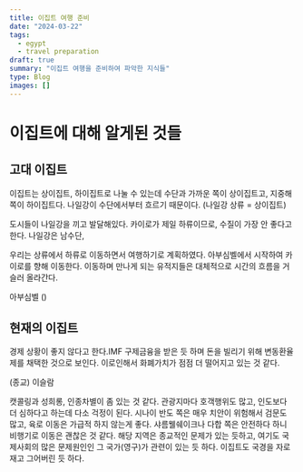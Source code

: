 ```yaml
---
title: 이집트 여행 준비
date: "2024-03-22"
tags:
  - egypt
  - travel preparation
draft: true
summary: "이집트 여행을 준비하여 파악한 지식들"
type: Blog
images: []
---
```


# 이집트에 대해 알게된 것들

## 고대 이집트
이집트는 상이집트, 하이집트로 나눌 수 있는데 수단과 가까운 쪽이 상이집트고, 지중해 쪽이 하이집트다.
나일강이 수단에서부터 흐르기 때문이다. (나일강 상류 = 상이집트)

도시들이 나일강을 끼고 발달해있다. 카이로가 제일 하류이므로, 수질이 가장 안 좋다고 한다.
나일강은 남수단, 

우리는 상류에서 하류로 이동하면서 여행하기로 계획하였다.
아부심벨에서 시작하여 카이로를 향해 이동한다. 
이동하며 만나게 되는 유적지들은 대체적으로 시간의 흐름을 거슬러 올라간다.

아부심벨 ()

## 현재의 이집트
경제 상황이 좋지 않다고 한다.IMF 구제금융을 받은 듯 하며 돈을 빌리기 위해 변동환율제를 채택한 것으로 보인다.
이로인해서 화폐가치가 점점 더 떨어지고 있는 것 같다.

(종교) 이슬람 

캣콜링과 성희롱, 인종차별이 좀 있는 것 같다. 관광지마다 호객행위도 많고, 인도보다 더 심하다고 하는데 다소 걱정이 된다.
시나이 반도 쪽은 매우 치안이 위험해서 검문도 많고, 육로 이동은 가급적 하지 않는게 좋다.
샤름웰쉐이크나 다합 쪽은 안전하다 하니 비행기로 이동은 괜찮은 것 같다.
해당 지역은 종교적인 문제가 있는 듯하고, 여기도 국제사회의 많은 문제원인인 그 국가(영구)가 관련이 있는 듯 하다.
이집트도 국경을 자로 재고 그어버린 듯 하다.

